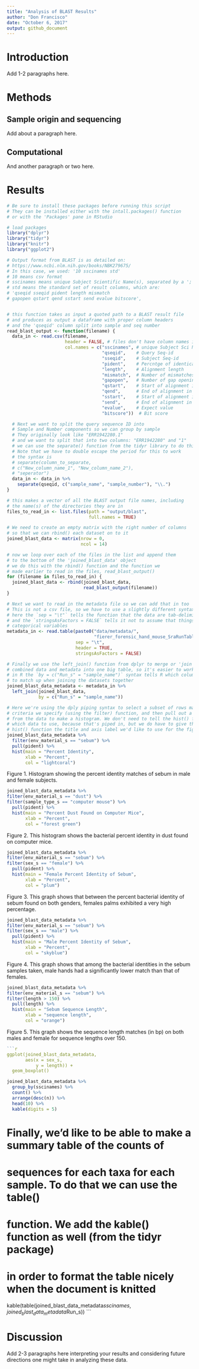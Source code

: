 ```yaml
---
title: "Analysis of BLAST Results"
author: "Don Francisco"
date: "October 6, 2017"
output: github_document
---
```


# Introduction

Add 1-2 paragraphs here.

# Methods

## Sample origin and sequencing

Add about a paragraph here.

## Computational

And another paragraph or two here.

# Results

```r
# Be sure to install these packages before running this script
# They can be installed either with the intall.packages() function
# or with the 'Packages' pane in RStudio

# load packages
library("dplyr")
library("tidyr")
library("knitr")
library("ggplot2")
```

```r
# Output format from BLAST is as detailed on:
# https://www.ncbi.nlm.nih.gov/books/NBK279675/
# In this case, we used: '10 sscinames std'
# 10 means csv format
# sscinames means unique Subject Scientific Name(s), separated by a ';'
# std means the standard set of result columns, which are:
# 'qseqid sseqid pident length mismatch
# gapopen qstart qend sstart send evalue bitscore',


# this function takes as input a quoted path to a BLAST result file
# and produces as output a dataframe with proper column headers
# and the 'qseqid' column split into sample and seq number
read_blast_output <- function(filename) {
  data_in <- read.csv(filename,
                      header = FALSE, # files don't have column names in them
                      col.names = c("sscinames", # unique Subject Sci Name(s)
                                    "qseqid",    # Query Seq-id
                                    "sseqid",    # Subject Seq-id
                                    "pident",    # Percntge of identical matches
                                    "length",    # Alignment length
                                    "mismatch",  # Number of mismatches
                                    "gapopen",   # Number of gap openings
                                    "qstart",    # Start of alignment in query
                                    "qend",      # End of alignment in query
                                    "sstart",    # Start of alignment in subj
                                    "send",      # End of alignment in subject
                                    "evalue",    # Expect value
                                    "bitscore"))  # Bit score

  # Next we want to split the query sequence ID into
  # Sample and Number components so we can group by sample
  # They originally look like "ERR1942280.1"
  # and we want to split that into two columns: "ERR1942280" and "1"
  # we can use the separate() function from the tidyr library to do this
  # Note that we have to double escape the period for this to work
  # the syntax is
  # separate(column_to_separate,
  # c("New_column_name_1", "New_column_name_2"),
  # "seperator")
  data_in <- data_in %>%
    separate(qseqid, c("sample_name", "sample_number"), "\\.")
}
```

```r
# this makes a vector of all the BLAST output file names, including
# the name(s) of the directories they are in
files_to_read_in <- list.files(path = "output/blast",
                               full.names = TRUE)

# We need to create an empty matrix with the right number of columns
# so that we can rbind() each dataset on to it
joined_blast_data <- matrix(nrow = 0,
                            ncol = 14)

# now we loop over each of the files in the list and append them
# to the bottom of the 'joined_blast_data' object
# we do this with the rbind() function and the function we
# made earlier to read in the files, read_blast_output()
for (filename in files_to_read_in) {
  joined_blast_data <- rbind(joined_blast_data,
                             read_blast_output(filename))
}
```

```r
# Next we want to read in the metadata file so we can add that in too
# This is not a csv file, so we have to use a slightly different syntax
# here the `sep = "\t"` tells the function that the data are tab-delimited
# and the `stringsAsFactors = FALSE` tells it not to assume that things are
# categorical variables
metadata_in <- read.table(paste0("data/metadata/",
                                 "fierer_forensic_hand_mouse_SraRunTable.txt"),
                          sep = "\t",
                          header = TRUE,
                          stringsAsFactors = FALSE)

# Finally we use the left_join() function from dplyr to merge or 'join' the
# combined data and metadata into one big table, so it's easier to work with
# in R the `by = c("Run_s" = "sample_name")` syntax tells R which columns
# to match up when joining the datasets together
joined_blast_data_metadata <- metadata_in %>%
  left_join(joined_blast_data,
            by = c("Run_s" = "sample_name"))
```


```r
# Here we're using the dply piping syntax to select a subset of rows matching a
# criteria we specify (using the filter) function, and then pull out a column
# from the data to make a histogram. We don't need to tell the hist() function
# which data to use, because that's piped in, but we do have to give the
# hist() function the title and axis label we'd like to use for the figure
joined_blast_data_metadata %>%
  filter(env_material_s == "sebum") %>%
  pull(pident) %>%
  hist(main = "Percent Identity",
       xlab = "Percent",
       col = "lightcoral")
```

Figure 1. Histogram showing the percent identity matches of sebum in male and female subjects.

```r
joined_blast_data_metadata %>%
filter(env_material_s == "dust") %>%
filter(sample_type_s == "computer mouse") %>%
  pull(pident) %>%
  hist(main = "Percent Dust Found on Computer Mice",
       xlab = "Percent",
       col = "forest green") 
```

Figure 2. This histogram shows the bacterial percent identity in dust found on computer mice. 

```r
joined_blast_data_metadata %>%
filter(env_material_s == "sebum") %>%
filter(sex_s == "female") %>%
  pull(pident) %>%
  hist(main = "Female Percent Identity of Sebum",
       xlab = "Percent",
       col = "plum")
```

Figure 3. This graph shows that between the percent bacterial identity of sebum found on both genders, females palms exhibited a very high percentage.

```r
joined_blast_data_metadata %>%
filter(env_material_s == "sebum") %>%  
filter(sex_s == "male") %>%
  pull(pident) %>%
  hist(main = "Male Percent Identity of Sebum",
       xlab = "Percent",
       col = "skyblue")
```

Figure 4. This graph shows that among the bacterial identities in the sebum samples taken, male hands had a significantly lower match than that of females. 

```r
joined_blast_data_metadata %>%
filter(env_material_s == "sebum") %>%
filter(length > 150) %>%
  pull(length) %>%
  hist(main = "Sebum Sequence Length",
       xlab = "sequence length",
       col = "orange")
```

Figure 5. This graph shows the sequence length matches (in bp) on both males and female for sequence lengths over 150.

```r


```r
ggplot(joined_blast_data_metadata,
       aes(x = sex_s,
           y = length)) +
  geom_boxplot()
```

```r
joined_blast_data_metadata %>%
  group_by(sscinames) %>%
  count() %>%
  arrange(desc(n)) %>%
  head(10) %>% 
  kable(digits = 5)
```

# Finally, we'd like to be able to make a summary table of the counts of
# sequences for each taxa for each sample. To do that we can use the table()
# function. We add the kable() function as well (from the tidyr package)
# in order to format the table nicely when the document is knitted
kable(table(joined_blast_data_metadata$sscinames,
            joined_blast_data_metadata$Run_s))
```

# Discussion

Add 2-3 paragraphs here interpreting your results and considering future directions one might take in analyzing these data.


